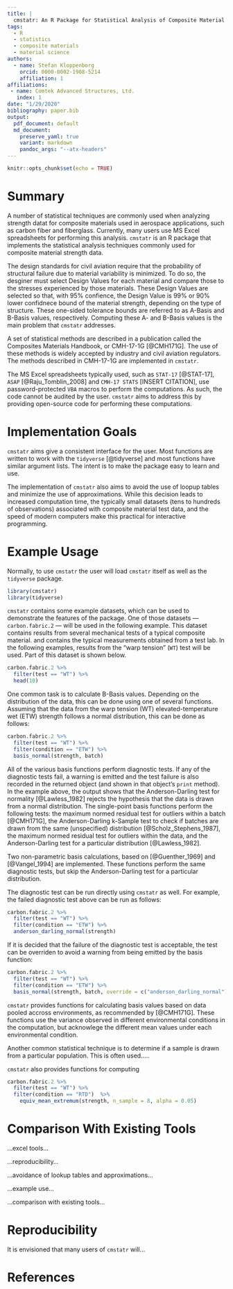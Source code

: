 ```yaml
---
title: |
  cmstatr: An R Package for Statistical Analysis of Composite Material Data
tags:
  - R
  - statistics
  - composite materials
  - material science
authors:
  - name: Stefan Kloppenborg
    orcid: 0000-0002-1908-5214
    affiliation: 1
affiliations:
 - name: Comtek Advanced Structures, Ltd.
   index: 1
date: "1/29/2020"
bibliography: paper.bib
output:
  pdf_document: default
  md_document:
    preserve_yaml: true
    variant: markdown
    pandoc_args: "--atx-headers"
---
```


```r
knitr::opts_chunk$set(echo = TRUE)
```

# Summary
A number of statistical techniques are commonly used when analyzing
strength datat for composite materials used in aerospace applications,
such as carbon fiber and fiberglass.
Currently, many users use MS Excel spreadsheets for performing this
analysis. `cmstatr` is an R package that implements the statistical
analysis techniques commonly used for composite material strength data.

The design standards for civil aviation require that the probability
of structural failure due to material variability is minimized. To do
so, the desginer must select Design Values for each material and compare
those to the stresses experienced by those materials. These Design
Values are selected so that, with $95\%$ confience, the Design Value
is $99\%$ or $90\%$ lower confidnece bound of the material strength,
depending on the type of structure. These one-sided tolerance bounds
are referred to as A-Basis and B-Basis values, respectively. Computing
these A- and B-Basis values is the main problem that `cmstatr` addresses.

A set of statistical methods are described in a publication called
the Composites Materials Handbook, or CMH-17-1G [@CMH171G].
The use of these methods is widely accepted by industry and civil
aviation regulators. The methods described in CMH-17-1G are implemented
in `cmstatr`.

The MS Excel spreadsheets typically used, such as `STAT-17` [@STAT-17],
`ASAP` [@Raju_Tomblin_2008] and
`CMH-17 STATS` [INSERT CITATION], use password-protected `VBA` macros to
perform the
computations. As such, the code cannot be audited by the user. `cmstatr`
aims to address this by providing open-source code for performing
these computations.

# Implementation Goals
`cmstatr` aims give a consistent interface for the user. Most functions
are written to work with the `tidyverse` [@tidyverse] and most functions
have similar argument lists. The intent is to make the package easy to
learn and use.

The implementation of `cmstatr` also aims to avoid the use of loopup tables
and minimize the use of approximations. While this decision leads to
increased computation time, the typically small datasets (tens to hundreds
of observations) associated with composite material test data, and the
speed of modern computers make this practical for interactive programming.

# Example Usage
Normally, to use `cmstatr` the user will load `cmstatr` itself as well as
the `tidyverse` package.

```r
library(cmstatr)
library(tidyverse)
```

`cmstatr` contains some example datasets, which can be used to demonstrate
the features of the package. One of those datasets --- `carbon.fabric.2` ---
will be used in the following example. This dataset contains results from
several mechanical tests of a typical composite material. and contains the
typical measurements obtained from a test lab. In the following
examples, results from the "warp tension" (`WT`) test will be used. Part of
this dataset is shown below.

```r
carbon.fabric.2 %>%
  filter(test == "WT") %>%
  head(10)
```

One common task is to calculate B-Basis values. Depending on the distribution
of the data, this can be done using one of several functions. Assuming that
the data from the warp tension (WT) elevated-temperature wet (ETW) strength follows
a normal distribution, this can be done as follows:

```r
carbon.fabric.2 %>%
  filter(test == "WT") %>%
  filter(condition == "ETW") %>%
  basis_normal(strength, batch)
```

All of the various basis functions perform diagnostic tests. If any
of the diagnostic tests fail, a warning is emitted and the test failure
is also recorded in the returned object (and shown in that object's
`print` method). In the example above, the output shows that the
Anderson-Darling test for normality [@Lawless_1982] rejects the hypothesis
that the data is drawn from a normal distribution. The
single-point basis functions perform the following tests:
the maximum normed residual test for outliers within a batch [@CMH171G],
the Anderson-Darling k-Sample test to check if batches are drawn from
the same (unspecified) distribution [@Scholz_Stephens_1987], 
the maximum normed residual test for outliers within the data, and the
Anderson-Darling test for a particular distribution [@Lawless_1982].

Two non-parametric basis calculations, based on [@Guenther_1969] and
[@Vangel_1994] are implemented. These functions perform the same
diagnostic tests, but skip the Anderson-Darling test for a particular
distribution.

The diagnostic test can be run directly using `cmstatr` as well.
For example, the failed diagnostic test above can be run as follows:

```r
carbon.fabric.2 %>%
  filter(test == "WT") %>%
  filter(condition == "ETW") %>%
  anderson_darling_normal(strength)
```

If it is decided that the failure of the diagnostic test is acceptable,
the test can be overriden to avoid a warning from being emitted by
the basis function:

```r
carbon.fabric.2 %>%
  filter(test == "WT") %>%
  filter(condition == "ETW") %>%
  basis_normal(strength, batch, override = c("anderson_darling_normal"))
```

`cmstatr` provides functions for calculating basis values based on
data pooled accross environments, as recommended by [@CMH171G]. These
functions use the variance observed in different environmental conditions
in the computation, but acknowlege the different mean values under each
environmental condition.

Another common statistical technique is to determine if a sample is drawn
from a particular population. This is often used.....

`cmstatr` also provides functions for computing 

```r
carbon.fabric.2 %>%
  filter(test == "WT") %>%
  filter(condition == "RTD")  %>%
    equiv_mean_extremum(strength, n_sample = 8, alpha = 0.05)
```

# Comparison With Existing Tools

...excel tools...

...reproducibility...

...avoidance of lookup tables and approximations...

...example use...

...comparison with existing tools...

# Reproducibility
It is envisioned that many users of `cmstatr` will...


# References
